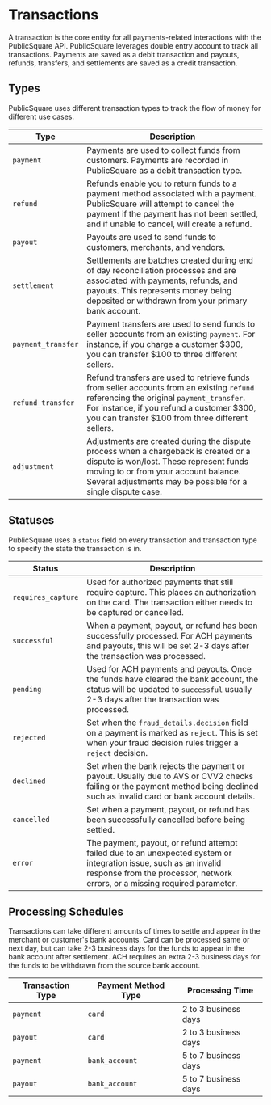 # Transactions

A transaction is the core entity for all payments-related interactions with the PublicSquare API.
PublicSquare leverages double entry account to track all transactions. Payments are saved as a debit transaction and payouts, refunds, transfers, and settlements are saved as a credit transaction.

## Types

PublicSquare uses different transaction types to track the flow of money for different use cases.

| Type               | Description                                                                                                                                                                                                                              |
|--------------------|------------------------------------------------------------------------------------------------------------------------------------------------------------------------------------------------------------------------------------------|
| `payment`          | Payments are used to collect funds from customers. Payments are recorded in PublicSquare as a debit transaction type.                                                                                                                    |
| `refund`           | Refunds enable you to return funds to a payment method associated with a payment. PublicSquare will attempt to cancel the payment if the payment has not been settled, and if unable to cancel, will create a refund.                    |
| `payout`           | Payouts are used to send funds to customers, merchants, and vendors.                                                                                                                                                                     |
| `settlement`       | Settlements are batches created during end of day reconciliation processes and are associated with payments, refunds, and payouts. This represents money being deposited or withdrawn from your primary bank account.                    |
| `payment_transfer` | Payment transfers are used to send funds to seller accounts from an existing `payment`. For instance, if you charge a customer $300, you can transfer $100 to three different sellers.                                                   |
| `refund_transfer`  | Refund transfers are used to retrieve funds from seller accounts from an existing `refund` referencing the original `payment_transfer`. For instance, if you refund a customer $300, you can transfer $100 from three different sellers. |
| `adjustment`       | Adjustments are created during the dispute process when a chargeback is created or a dispute is won/lost. These represent funds moving to or from your account balance. Several adjustments may be possible for a single dispute case.   |

## Statuses

PublicSquare uses a `status` field on every transaction and transaction type to specify the state the transaction is in.

| Status             | Description                                                                                                                                                                                      |
|--------------------|--------------------------------------------------------------------------------------------------------------------------------------------------------------------------------------------------|
| `requires_capture` | Used for authorized payments that still require capture. This places an authorization on the card. The transaction either needs to be captured or cancelled.                                     |
| `successful`       | When a payment, payout, or refund has been successfully processed. For ACH payments and payouts, this will be set 2-3 days after the transaction was processed.                                  |
| `pending`          | Used for ACH payments and payouts. Once the funds have cleared the bank account, the status will be updated to `successful` usually 2-3 days after the transaction was processed.                |
| `rejected`         | Set when the `fraud_details.decision` field on a payment is marked as `reject`. This is set when your fraud decision rules trigger a `reject` decision.                                          |
| `declined`         | Set when the bank rejects the payment or payout. Usually due to AVS or CVV2 checks failing or the payment method being declined such as invalid card or bank account details.                    |
| `cancelled`        | Set when a payment, payout, or refund has been successfully cancelled before being settled.                                                                                                      |
| `error`            | The payment, payout, or refund attempt failed due to an unexpected system or integration issue, such as an invalid response from the processor, network errors, or a missing required parameter. |

## Processing Schedules

Transactions can take different amounts of times to settle and appear in the merchant or customer's bank accounts.
Card can be processed same or next day, but can take 2-3 business days for the funds to appear in the bank account after settlement.
ACH requires an extra 2-3 business days for the funds to be withdrawn from the source bank account.

| Transaction Type | Payment Method Type | Processing Time      |
|------------------|---------------------|----------------------|
| `payment`        | `card`              | 2 to 3 business days |
| `payout`         | `card`              | 2 to 3 business days |
| `payment`        | `bank_account`      | 5 to 7 business days |
| `payout`         | `bank_account`      | 5 to 7 business days |


